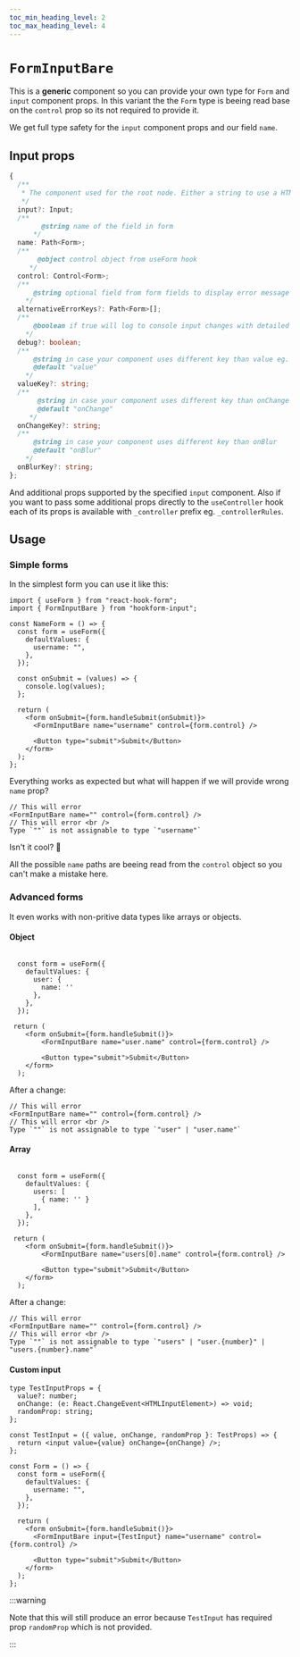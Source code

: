 ```yaml
---
toc_min_heading_level: 2
toc_max_heading_level: 4
---
```


# `FormInputBare`

This is a **generic** component so you can provide your own type for `Form` and `input` component props.
In this variant the the `Form` type is beeing read base on the `control` prop so its not required to provide it.

We get full type safety for the `input` component props and our field `name`.

## Input props

```ts
{
  /**
   * The component used for the root node. Either a string to use a HTML element or a component.
   */
  input?: Input;
  /**
        @string name of the field in form
      */
  name: Path<Form>;
  /**
       @object control object from useForm hook
     */
  control: Control<Form>;
  /**
      @string optional field from form fields to display error message
    */
  alternativeErrorKeys?: Path<Form>[];
  /**
      @boolean if true will log to console input changes with detailed information
    */
  debug?: boolean;
  /**
      @string in case your component uses different key than value eg. "checked" for checkbox
      @default "value"
    */
  valueKey?: string;
  /**
       @string in case your component uses different key than onChange
       @default "onChange"
     */
  onChangeKey?: string;
  /**
      @string in case your component uses different key than onBlur
      @default "onBlur"
    */
  onBlurKey?: string;
};
```

And additional props supported by the specified `input` component. Also if you want to pass some additional props directly to the `useController` hook each of its props is available with `_controller` prefix eg. `_controllerRules`.

## Usage

### Simple forms

In the simplest form you can use it like this:

```tsx
import { useForm } from "react-hook-form";
import { FormInputBare } from "hookform-input";

const NameForm = () => {
  const form = useForm({
    defaultValues: {
      username: "",
    },
  });

  const onSubmit = (values) => {
    console.log(values);
  };

  return (
    <form onSubmit={form.handleSubmit(onSubmit)}>
      <FormInputBare name="username" control={form.control} />

      <Button type="submit">Submit</Button>
    </form>
  );
};
```

Everything works as expected but what will happen if we will provide wrong `name` prop?

```tsx
// This will error
<FormInputBare name="" control={form.control} />
// This will error <br />
Type `""` is not assignable to type `"username"`
```

Isn't it cool? 🤩

All the possible `name` paths are beeing read from the `control` object so you can't make a mistake here.

### Advanced forms

It even works with non-pritive data types like arrays or objects.

#### Object

```tsx

  const form = useForm({
    defaultValues: {
      user: {
        name: ''
      },
    },
  });

 return (
    <form onSubmit={form.handleSubmit()}>
        <FormInputBare name="user.name" control={form.control} />

        <Button type="submit">Submit</Button>
    </form>
  );
```

After a change:

```tsx
// This will error
<FormInputBare name="" control={form.control} />
// This will error <br />
Type `""` is not assignable to type `"user" | "user.name"`
```

#### Array

```tsx

  const form = useForm({
    defaultValues: {
      users: [
        { name: '' }
      ],
    },
  });

 return (
    <form onSubmit={form.handleSubmit()}>
        <FormInputBare name="users[0].name" control={form.control} />

        <Button type="submit">Submit</Button>
    </form>
  );
```

After a change:

```tsx
// This will error
<FormInputBare name="" control={form.control} />
// This will error <br />
Type `""` is not assignable to type `"users" | "user.{number}" | "users.{number}.name"`
```

#### Custom input

```tsx
type TestInputProps = {
  value?: number;
  onChange: (e: React.ChangeEvent<HTMLInputElement>) => void;
  randomProp: string;
};

const TestInput = ({ value, onChange, randomProp }: TestProps) => {
  return <input value={value} onChange={onChange} />;
};

const Form = () => {
  const form = useForm({
    defaultValues: {
      username: "",
    },
  });

  return (
    <form onSubmit={form.handleSubmit()}>
      <FormInputBare input={TestInput} name="username" control={form.control} />

      <Button type="submit">Submit</Button>
    </form>
  );
};
```

:::warning

Note that this will still produce an error because `TestInput` has required prop `randomProp` which is not provided.

:::
